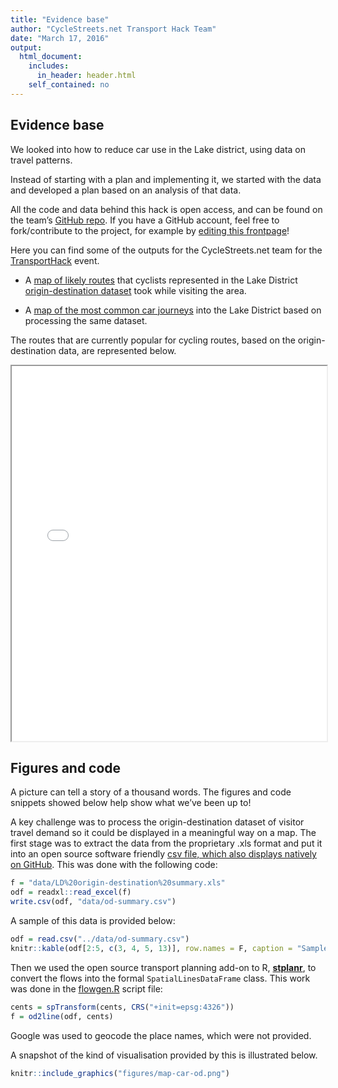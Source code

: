 ```yaml
---
title: "Evidence base"
author: "CycleStreets.net Transport Hack Team"
date: "March 17, 2016"
output:
  html_document:
    includes:
      in_header: header.html
    self_contained: no
---
```


## Evidence base

We looked into how to reduce car use in the Lake district, using data on travel patterns.

Instead of starting with a plan and implementing it, we started with the data and developed a plan based on an analysis of that data.

All the code and data behind this hack is open access, and can be found on the team's [GitHub repo](https://github.com/cyclestreets/transporthack). If you have a GitHub account, feel free to fork/contribute to the project, for example by [editing this frontpage](https://github.com/cyclestreets/transporthack/edit/master/public_html/index.Rmd)!

Here you can find some of the outputs for the CycleStreets.net team for the
[TransportHack](http://www.landor.co.uk/smartertravel/2016/hackathon.php) event.

- A [map of likely routes](map-cyclenet.html) that cyclists represented in the Lake District [origin-destination dataset](https://github.com/cyclestreets/transporthack/blob/master/data/od-summary.csv) took while visiting the area. 

- A [map of the most common car journeys](map-car-od.html) into the Lake District based on processing the same dataset.

The routes that are currently popular for cycling routes, based on the origin-destination data, are represented below.

<iframe src="map-cyclenet.html" width="100%" height="600"></iframe>

## Figures and code

A picture can tell a story of a thousand words. The figures and code snippets showed below help show what we've been up to!

A key challenge was to process the origin-destination dataset of visitor travel demand so it could be displayed in a meaningful way on a map. The first stage was to extract the data from the proprietary .xls format and put it into an open source software friendly [csv file, which also displays natively on GitHub](https://github.com/cyclestreets/transporthack/blob/master/data/od-summary.csv). This was done with the following code:

```r
f = "data/LD%20origin-destination%20summary.xls"
odf = readxl::read_excel(f)
write.csv(odf, "data/od-summary.csv")
```

A sample of this data is provided below:

```r
odf = read.csv("../data/od-summary.csv")
knitr::kable(odf[2:5, c(3, 4, 5, 13)], row.names = F, caption = "Sample data from the Lake District visitor demand survey")
```

Then we used the open source transport planning add-on to R, [**stplanr**](http://www.r-bloggers.com/stplanr-0-1-1/), to convert the flows into the formal `SpatialLinesDataFrame` class. This work was done in the [flowgen.R](https://github.com/cyclestreets/transporthack/blob/master/R/flowgen.R) script file:

```r
cents = spTransform(cents, CRS("+init=epsg:4326"))
f = od2line(odf, cents)
```

Google was used to geocode the place names, which were not provided.

A snapshot of the kind of visualisation provided by this is illustrated below.

```r
knitr::include_graphics("figures/map-car-od.png")
```


